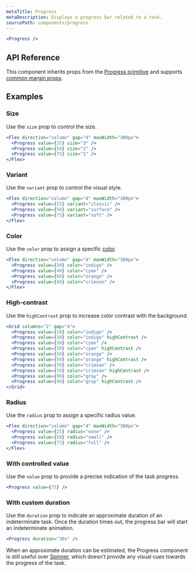 ```yaml
---
metaTitle: Progress
metaDescription: Displays a progress bar related to a task.
sourcePath: components/progress
---
```


```jsx live=true
<Progress />
```

## API Reference

This component inherits props from the [Progress primitive](/primitives/docs/components/progress) and supports [common margin props](/themes/docs/overview/layout#margin-props).

<ThemesPropsTable defs="progressPropDefs" />

## Examples

### Size

Use the `size` prop to control the size.

```jsx live=true
<Flex direction="column" gap="4" maxWidth="300px">
  <Progress value={25} size="3" />
  <Progress value={50} size="2" />
  <Progress value={75} size="1" />
</Flex>
```

### Variant

Use the `variant` prop to control the visual style.

```jsx live=true
<Flex direction="column" gap="4" maxWidth="300px">
  <Progress value={25} variant="classic" />
  <Progress value={50} variant="surface" />
  <Progress value={75} variant="soft" />
</Flex>
```

### Color

Use the `color` prop to assign a specific [color](/themes/docs/theme/color).

```jsx live=true
<Flex direction="column" gap="4" maxWidth="300px">
  <Progress value={20} color="indigo" />
  <Progress value={40} color="cyan" />
  <Progress value={60} color="orange" />
  <Progress value={80} color="crimson" />
</Flex>
```

### High-contrast

Use the `highContrast` prop to increase color contrast with the background.

```jsx live=true
<Grid columns="2" gap="4">
  <Progress value={10} color="indigo" />
  <Progress value={10} color="indigo" highContrast />
  <Progress value={30} color="cyan" />
  <Progress value={30} color="cyan" highContrast />
  <Progress value={50} color="orange" />
  <Progress value={50} color="orange" highContrast />
  <Progress value={70} color="crimson" />
  <Progress value={70} color="crimson" highContrast />
  <Progress value={90} color="gray" />
  <Progress value={90} color="gray" highContrast />
</Grid>
```

### Radius

Use the `radius` prop to assign a specific radius value.

```jsx live=true
<Flex direction="column" gap="4" maxWidth="300px">
  <Progress value={25} radius="none" />
  <Progress value={50} radius="small" />
  <Progress value={75} radius="full" />
</Flex>
```

### With controlled value

Use the `value` prop to provide a precise indication of the task progress.

```jsx live=true
<Progress value={75} />
```

### With custom duration

Use the `duration` prop to indicate an approximate duration of an indeterminate task. Once the duration times out, the progress bar will start an indeterminate animation.

```jsx live=true
<Progress duration="30s" />
```

When an approximate duration can be estimated, the Progress component is still useful over [Spinner](./spinner), which doesn’t provide any visual cues towards the progress of the task.
